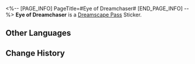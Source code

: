 <%-- [PAGE_INFO]
PageTitle=#Eye of Dreamchaser#
[END_PAGE_INFO] --%>
{{Stub|Location information}}
{{Item Infobox
|id          = 223152
|image       = Dreamscape Pass Sticker Eye of Dreamchaser.png
|type        = Dreamscape Pass Sticker
|type2       = City That Never Sleeps Stickers
|invCategory = 
|rarity      = 4
|effect      = 
|description = Digital stickers that can be used to decorate the pages of the Dreamtour Handbook. They come in many different styles.
|source1     = [[Complete an encounter via a telescope]]
}}
{{Description|Focus is adjusted by willpower.}}
'''Eye of Dreamchaser''' is a [[Dreamscape Pass]] Sticker.

==Other Languages==
{{Other Languages
|en   = Eye of Dreamchaser
|zhs  = 逐梦客之眼
|zht  = 逐夢客之眼
|ja   = 夢追い人の目
|ko   = 꿈을 좇는 여행객의 눈
|es   = Ojo del buscasueños
|fr   = Œil du chasseur de rêves
|ru   = Око искателя грёз
|th   = ดวงตาแห่งนักล่าฝัน
|vi   = Đôi Mắt Khách Tìm Mộng
|de   = Auge des Träumers
|id   = Mata Pengejar Mimpi
|pt   = Olho do Caçador de Sonhos
}}

==Change History==
{{Change History|2.0}}